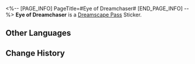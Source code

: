 <%-- [PAGE_INFO]
PageTitle=#Eye of Dreamchaser#
[END_PAGE_INFO] --%>
{{Stub|Location information}}
{{Item Infobox
|id          = 223152
|image       = Dreamscape Pass Sticker Eye of Dreamchaser.png
|type        = Dreamscape Pass Sticker
|type2       = City That Never Sleeps Stickers
|invCategory = 
|rarity      = 4
|effect      = 
|description = Digital stickers that can be used to decorate the pages of the Dreamtour Handbook. They come in many different styles.
|source1     = [[Complete an encounter via a telescope]]
}}
{{Description|Focus is adjusted by willpower.}}
'''Eye of Dreamchaser''' is a [[Dreamscape Pass]] Sticker.

==Other Languages==
{{Other Languages
|en   = Eye of Dreamchaser
|zhs  = 逐梦客之眼
|zht  = 逐夢客之眼
|ja   = 夢追い人の目
|ko   = 꿈을 좇는 여행객의 눈
|es   = Ojo del buscasueños
|fr   = Œil du chasseur de rêves
|ru   = Око искателя грёз
|th   = ดวงตาแห่งนักล่าฝัน
|vi   = Đôi Mắt Khách Tìm Mộng
|de   = Auge des Träumers
|id   = Mata Pengejar Mimpi
|pt   = Olho do Caçador de Sonhos
}}

==Change History==
{{Change History|2.0}}